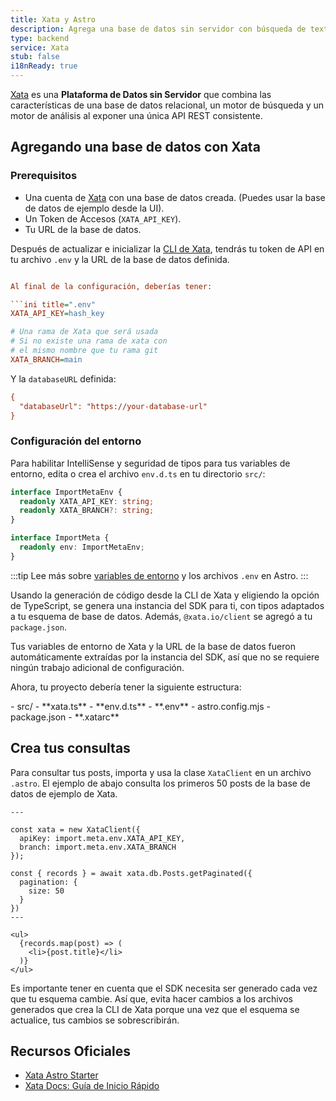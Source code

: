 ```yaml
---
title: Xata y Astro
description: Agrega una base de datos sin servidor con búsqueda de texto completo a tu proyecto con Xata
type: backend
service: Xata
stub: false
i18nReady: true
---
```



[Xata](https://xata.io) es una **Plataforma de Datos sin Servidor** que combina las características de una base de datos relacional, un motor de búsqueda y un motor de análisis al exponer una única API REST consistente.

## Agregando una base de datos con Xata

### Prerequisitos

- Una cuenta de [Xata](https://app.xata.io/signin) con una base de datos creada. (Puedes usar la base de datos de ejemplo desde la UI).
- Un Token de Accesos (`XATA_API_KEY`).
- Tu URL de la base de datos.

Después de actualizar e inicializar la [CLI de Xata](https://xata.io/docs/getting-started/installation), tendrás tu token de API en tu archivo `.env` y la URL de la base de datos definida.

```ini title=".env"

Al final de la configuración, deberías tener:

```ini title=".env"
XATA_API_KEY=hash_key

# Una rama de Xata que será usada
# Si no existe una rama de xata con
# el mismo nombre que tu rama git
XATA_BRANCH=main
```

Y la `databaseURL` definida:

```ini title=".xatarc"
{
  "databaseUrl": "https://your-database-url"
}
```

### Configuración del entorno

Para habilitar IntelliSense y seguridad de tipos para tus variables de entorno, edita o crea el archivo `env.d.ts` en tu directorio `src/`:

```ts title="src/env.d.ts"
interface ImportMetaEnv {
  readonly XATA_API_KEY: string;
  readonly XATA_BRANCH?: string;
}

interface ImportMeta {
  readonly env: ImportMetaEnv;
}
```

:::tip
Lee más sobre [variables de entorno](/es/guides/environment-variables/) y los archivos `.env` en Astro.
:::

Usando la generación de código desde la CLI de Xata y eligiendo la opción de TypeScript, se genera una instancia del SDK para ti, con tipos adaptados a tu esquema de base de datos. Además, `@xata.io/client` se agregó a tu `package.json`.

Tus variables de entorno de Xata y la URL de la base de datos fueron automáticamente extraídas por la instancia del SDK, así que no se requiere ningún trabajo adicional de configuración.

Ahora, tu proyecto debería tener la siguiente estructura:

<FileTree title="Project Structure">
- src/
  - **xata.ts**
  - **env.d.ts**
- **.env**
- astro.config.mjs
- package.json
- **.xatarc**
</FileTree>

## Crea tus consultas

Para consultar tus posts, importa y usa la clase `XataClient` en un archivo `.astro`. El ejemplo de abajo consulta los primeros 50 posts de la base de datos de ejemplo de Xata.

```astro title="src/pages/blog/index.astro"
---
 
const xata = new XataClient({
  apiKey: import.meta.env.XATA_API_KEY,
  branch: import.meta.env.XATA_BRANCH
});

const { records } = await xata.db.Posts.getPaginated({
  pagination: {
    size: 50
  }
})
---

<ul>
  {records.map(post) => (
    <li>{post.title}</li>
  )}
</ul>
```
Es importante tener en cuenta que el SDK necesita ser generado cada vez que tu esquema cambie. Así que, evita hacer cambios a los archivos generados que crea la CLI de Xata porque una vez que el esquema se actualice, tus cambios se sobrescribirán.


## Recursos Oficiales
- [Xata Astro Starter](https://github.com/xataio/examples/tree/main/apps/starter-astro)
- [Xata Docs: Guía de Inicio Rápido](https://xata.io/docs/getting-started/quickstart-astro)
